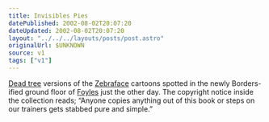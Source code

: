 ```yaml
---
title: Invisibles Pies
datePublished: 2002-08-02T20:07:20
dateUpdated: 2002-08-02T20:07:20
layout: "../../../layouts/posts/post.astro"
originalUrl: $UNKNOWN
source: v1
tags: ["v1"]
---
```


[Dead tree][1] versions of the [Zebraface][2] cartoons spotted in the newly Borders-ified ground floor of [Foyles][3] just the other day. The copyright notice inside the collection reads; &#8220;Anyone copies anything out of this book or steps on our trainers gets stabbed pure and simple.&#8221;

[1]: http://www.amazon.co.uk/exec/obidos/ASIN/0954100204/ "Amazon.co.uk: Zebra Face by Ed Bradbury and William Goddard"
[2]: http://www.invisiblespies.com/zebraface/zeball.html "Invisible Spies: Zebraface Cartoons"
[3]: http://www.foyles.co.uk/ "W & G Foyle Ltd, Charing Cross Road, London"

